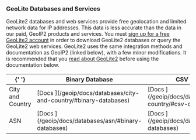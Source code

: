 
### GeoLite Databases and Services

GeoLite2 databases and web services provide free geolocation and limited network data for IP addresses. This data is less accurate than the data in our paid, GeoIP2 products and services. You must [sign up for a free GeoLite2 
account](https://www.maxmind.com/en/geolite2/signup) in order to download GeoLite2 databases or query the GeoLite2 web services. GeoLite2 uses the same integration methods and documentation as GeoIP2 (linked below), with a few minor modifications. It is recommended that you [read about 
GeoLite2](/geoip/geolite2-free-geolocation-data) before using the documentation below.

<table>
  <thead>
    <tr>
      <th>{' '}</th>
      <th>Binary Database</th>
      <th>CSV Database</th>
      <th>Web Service</th>
    </tr>
  </thead>
  <tbody>
    <tr>
      <td>City and Country</td>
      <td>
        [Docs <GoToIcon />](/geoip/docs/databases/city-and-country/#binary-databases)
      </td>
      <td>
        [Docs <GoToIcon />](/geoip/docs/databases/city-and-country/#csv-databases)
      </td>
      <td>
        [Docs <GoToIcon />](/geoip/docs/web-services)
      </td>
    </tr>
    <tr>
      <td>ASN</td>
      <td>
        [Docs <GoToIcon />](/geoip/docs/databases/asn/#binary-databases)
      </td>
      <td>
        [Docs <GoToIcon />](/geoip/docs/databases/asn/#csv-databases)
      </td>
      <td>
        &bull;
      </td>
    </tr>
  </tbody>
</table>